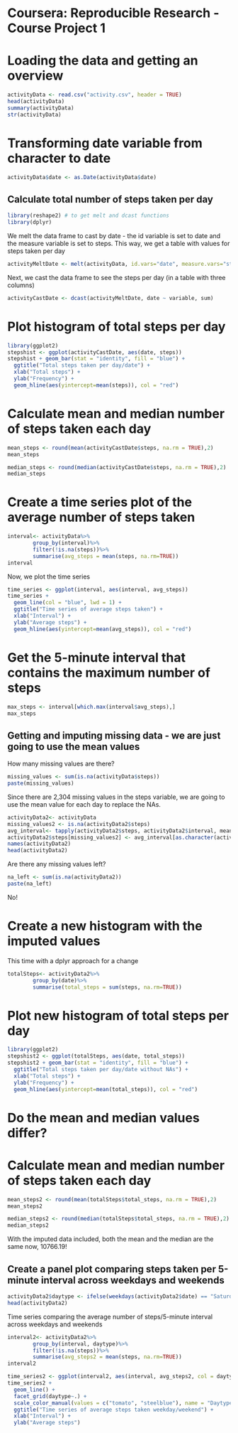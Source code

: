 
Coursera: Reproducible Research - Course Project 1
==================================================

# Loading the data and getting an overview

```r
activityData <- read.csv("activity.csv", header = TRUE)
head(activityData)
summary(activityData)
str(activityData)
```

# Transforming date variable from character to date

```r
activityData$date <- as.Date(activityData$date)
```

## Calculate total number of steps taken per day

```r
library(reshape2) # to get melt and dcast functions
library(dplyr)
```

We melt the data frame to cast by date - the id variable is set to date and the measure variable is set to steps. This way, we get a table with values for steps taken per day

```r
activityMeltDate <- melt(activityData, id.vars="date", measure.vars="steps", na.rm=FALSE)
```

Next, we cast the data frame to see the steps per day (in a table with three columns)

```r
activityCastDate <- dcast(activityMeltDate, date ~ variable, sum)
```

# Plot histogram of total steps per day

```r
library(ggplot2)
stepshist <- ggplot(activityCastDate, aes(date, steps))
stepshist + geom_bar(stat = "identity", fill = "blue") +
  ggtitle("Total steps taken per day/date") +
  xlab("Total steps") +
  ylab("Frequency") +
  geom_hline(aes(yintercept=mean(steps)), col = "red")
```

# Calculate mean and median number of steps taken each day

```r
mean_steps <- round(mean(activityCastDate$steps, na.rm = TRUE),2)
mean_steps
```

```r
median_steps <- round(median(activityCastDate$steps, na.rm = TRUE),2)
median_steps
```

# Create a time series plot of the average number of steps taken

```r
interval<- activityData%>%
        group_by(interval)%>%
        filter(!is.na(steps))%>%
        summarise(avg_steps = mean(steps, na.rm=TRUE))
interval
```

Now, we plot the time series

```r
time_series <- ggplot(interval, aes(interval, avg_steps))
time_series +
  geom_line(col = "blue", lwd = 1) + 
  ggtitle("Time series of average steps taken") +
  xlab("Interval") +
  ylab("Average steps") +
  geom_hline(aes(yintercept=mean(avg_steps)), col = "red")
```

# Get the 5-minute interval that contains the maximum number of steps
```r
max_steps <- interval[which.max(interval$avg_steps),]
max_steps
```

## Getting and imputing missing data - we are just going to use the mean values

How many missing values are there?

```r
missing_values <- sum(is.na(activityData$steps))
paste(missing_values)
```

Since there are 2,304 missing values in the steps variable, we are going to use the mean value for each day to replace the NAs.

```r
activityData2<- activityData
missing_values2 <- is.na(activityData2$steps)
avg_interval<- tapply(activityData2$steps, activityData2$interval, mean, na.rm=TRUE)
activityData2$steps[missing_values2] <- avg_interval[as.character(activityData2$interval[missing_values2])]
names(activityData2)
head(activityData2)
```

Are there any missing values left?

```r
na_left <- sum(is.na(activityData2))
paste(na_left)
```
No!

# Create a new histogram with the imputed values

This time with a dplyr approach for a change

```r
totalSteps<- activityData2%>%
        group_by(date)%>%
        summarise(total_steps = sum(steps, na.rm=TRUE))
```

# Plot new histogram of total steps per day

```r
library(ggplot2)
stepshist2 <- ggplot(totalSteps, aes(date, total_steps))
stepshist2 + geom_bar(stat = "identity", fill = "blue") +
  ggtitle("Total steps taken per day/date without NAs") +
  xlab("Total steps") +
  ylab("Frequency") +
  geom_hline(aes(yintercept=mean(total_steps)), col = "red")
```

# Do the mean and median values differ?

# Calculate mean and median number of steps taken each day

```r
mean_steps2 <- round(mean(totalSteps$total_steps, na.rm = TRUE),2)
mean_steps2
```

```r
median_steps2 <- round(median(totalSteps$total_steps, na.rm = TRUE),2)
median_steps2
```

With the imputed data included, both the mean and the median are the same now, 10766.19!

## Create a panel plot comparing steps taken per 5-minute interval across weekdays and weekends

```r
activityData2$daytype <- ifelse(weekdays(activityData2$date) == "Saturday"|weekdays(activityData2$date) == "Sunday", "weekend", "weekday")
head(activityData2)
```

Time series comparing the average number of steps/5-minute interval across weekdays and weekends
```r
interval2<- activityData2%>%
        group_by(interval, daytype)%>%
        filter(!is.na(steps))%>%
        summarise(avg_steps2 = mean(steps, na.rm=TRUE))
interval2
```

```r
time_series2 <- ggplot(interval2, aes(interval, avg_steps2, col = daytype))
time_series2 +
  geom_line() + 
  facet_grid(daytype~.) +
  scale_color_manual(values = c("tomato", "steelblue"), name = "Daytype") +
  ggtitle("Time series of average steps taken weekday/weekend") +
  xlab("Interval") +
  ylab("Average steps")
```

